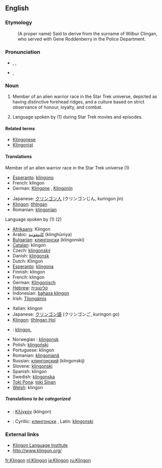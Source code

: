 ==English==

===Etymology===
: (A proper name) Said to derive from the surname of Wilbur Clingan, who served with Gene Roddenberry in the Police Department.

===Pronunciation===
*{{AHD|klĭng'ŏn}}, {{IPA|/ˈklɪŋɒn/}}, {{SAMPA|/"klINQn/}}
*{{IPA|/ˈklɪŋɑn/}}, {{SAMPA|/"klINAn/}}<!-- cot-caught merger or just US-style IPA? -->

===Noun===
{{en-noun|s|-}}

# {{countable}} Member of an alien warrior race in the Star Trek universe, depicted as having distinctive forehead ridges, and a culture based on strict observance of honour, loyalty, and combat.
# {{uncountable}} Language spoken by (1) during Star Trek movies and episodes.

====Related terms====
*[[Klingonese]]
*[[Klingonist]]

====Translations====
;Member of an alien warrior race in the Star Trek universe (1)
{{top}}
*[[w:Esperanto|Esperanto]]: [[klingono]]
*French: klingon
*German: [[Klingone]] {{m}}, [[Klingonin]] {{f}}
{{mid}}
*Japanese: [[クリンゴン人]] (クリンゴンじん, kuringon jin)
*[[w:Klingon language|Klingon]]: [[tlhIngan]]
*Romanian: [[klingonian]] {{m}}
{{bottom}}

;Language spoken by (1) (2)
{{top}}
*[[w:Afrikaans language|Afrikaans]]: Klingon
*Arabic: [[كلينغونية]] (klinghūniya) {{f}}
*[[w:Bulgarian language|Bulgarian]]: [[клингонски]] (klingonski) {{m}}
*[[w:Catalan language|Catalan]]: klingon {{m}}
*Czech: [[klingonský]] {{m}}
*Danish: [[klingonsk]]
*Dutch: Klingon
*[[w:Esperanto|Esperanto]]: [[klingona]]
*Finnish: klingon
*French: klingon
*German: [[Klingonisch]] {{n}}
*[[w:Hebrew language|Hebrew]]: [[קלינגונית]] {{f}}
*Indonesian: [[bahasa klingon]]
*Irish: [[Tliongáinis]]
{{mid}}
*Italian: klingon {{m}}
*Japanese: [[クリンゴン語]] (クリンゴンご, kuringon go)
*[[w:Klingon language|Klingon]]: [[tlhIngan Hol]]
*{{jbo}}: [[klingon.]]
*Norwegian<!--do not wikify-->: [[klingonsk]]
*Polish: [[klingoński]] {{m}}
*Portuguese: klingon
*Romanian: [[klingoniană]] {{f}}
*Russian: [[клингонский]] (klingonskij) {{m}}
*Slovene: [[klingonski]] {{m}}
*Spanish: klingon {{m}}
*Swedish: [[klingonska]]
*[[Toki Pona]]: [[toki Sinan]]
*[[w:Welsh language|Welsh]]: klingon
{{bottom}}

=====Translations to be categorized=====
{{checktrans}}
{{top}}
*{{ttbc|Greek<!-- Please note that this makes sense, so that Greek (Modern) and Greek (Ancient) are both listed under 'G' -->}}: [[Κλίγκον]] (klíngon) {{f}}
{{mid}}
*{{ttbc|Serbian}}: Cyrillic: [[клингонски]] {{m}}, Latin: [[klingonski]] {{m}}
{{bottom}}

===External links===
{{pedialite}}
*[http://www.kli.org/ Klingon Language Institute]
*[http://www.klingon.org/ http://www.klingon.org/]

[[fr:Klingon]]
[[nl:Klingon]]
[[ja:Klingon]]
[[ru:Klingon]]